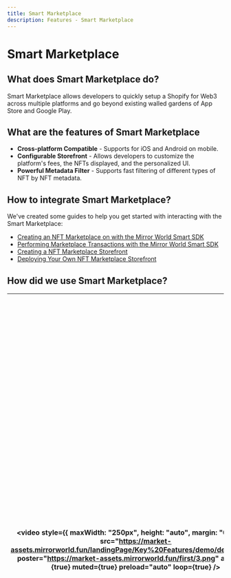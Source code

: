 ```yaml
---
title: Smart Marketplace
description: Features - Smart Marketplace
---
```


# Smart Marketplace

## What does Smart Marketplace do?

Smart Marketplace allows developers to quickly setup a Shopify for Web3 across
multiple platforms and go beyond existing walled gardens of App Store and Google
Play.

## What are the features of Smart Marketplace

- **Cross-platform Compatible** - Supports for iOS and Android on mobile.
- **Configurable Storefront** - Allows developers to customize the platform's
  fees, the NFTs displayed, and the personalized UI.
- **Powerful Metadata Filter** - Supports fast filtering of different types of
  NFT by NFT metadata.

## How to integrate Smart Marketplace?

We've created some guides to help you get started with interacting with the
Smart Marketplace:

- [Creating an NFT Marketplace on with the Mirror World Smart SDK](/guides/how-to-create-nft-marketplace)
- [Performing Marketplace Transactions with the Mirror World Smart SDK](/guides/marketplace-transactions-with-mirrorworld-sdk)
- [Creating a NFT Marketplace Storefront](/guides/how-to-create-nft-marketplace-storefront)
- [Deploying Your Own NFT Marketplace Storefront](/guides/how-to-deploy-your-nft-marketplace-storefront)

## How did we use Smart Marketplace?

| <video style={{ maxWidth: "250px", height: "auto", margin: "0 auto" }} src="https://market-assets.mirrorworld.fun/landingPage/Key%20Features/demo/demo3.mp4" poster="https://market-assets.mirrorworld.fun/first/3.png" autoPlay={true} muted={true} preload="auto" loop={true} /> | In [Mirrors Jump](/showcase/games/mirrors-jump), we used the Smart Marketplace to quickly build our own in-game marketplace where players can sell or buy their favorite NFTs. The core NFTs in Mirrors Jump are characters, so players can sell these character NFTs of varying rarity on the marketplace at different prices. <br /><br /> Developers can personalize their own marketplace, for example, they can set which NFT collections to display and the commission of the platform. Allowing players to exchange in-game items freely, this not only adds interesting gameplay for players, but also allows developers to make some profit. |
| ---------------------------------------------------------------------------------------------------------------------------------------------------------------------------------------------------------------------------------------------------------------------------------- | ----------------------------------------------------------------------------------------------------------------------------------------------------------------------------------------------------------------------------------------------------------------------------------------------------------------------------------------------------------------------------------------------------------------------------------------------------------------------------------------------------------------------------------------------------------------------------------------------------------------------------------------------------- |
